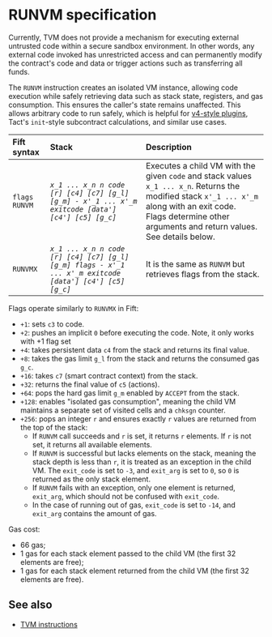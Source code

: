
# RUNVM specification

Currently, TVM does not provide a mechanism for executing external untrusted code within a secure sandbox environment. In other words, any external code invoked has unrestricted access and can permanently modify the contract's code and data or trigger actions such as transferring all funds.

The `RUNVM` instruction creates an isolated VM instance, allowing code execution while safely retrieving data such as stack state, registers, and gas consumption. This ensures the caller's state remains unaffected. This allows arbitrary code to run safely, which is helpful for [v4-style plugins](/v3/documentation/smart-contracts/contracts-specs/wallet-contracts#wallet-v4), Tact's `init`-style subcontract calculations, and similar use cases.

| Fift syntax   | Stack                                                                                                    | Description                                                                                                                                                                                                                |
| :------------ | :------------------------------------------------------------------------------------------------------- | :------------------------------------------------------------------------------------------------------------------------------------------------------------------------------------------------------------------------- |
| `flags RUNVM` | *`x_1 ... x_n n code [r] [c4] [c7] [g_l] [g_m] - x'_1 ... x'_m exitcode [data'] [c4'] [c5] [g_c]`*       | Executes a child VM with the given `code` and stack values `x_1 ... x_n`. Returns the modified stack `x'_1 ... x'_m` along with an exit code. <br /> Flags determine other arguments and return values. See details below. |
| `RUNVMX`      | *`x_1 ... x_n n code [r] [c4] [c7] [g_l] [g_m] flags - x'_1 ... x'_m exitcode [data'] [c4'] [c5] [g_c]`* | It is the same as `RUNVM` but retrieves flags from the stack.                                                                                                                                                              |

Flags operate similarly to `RUNVMX` in Fift:

* `+1`: sets `c3` to code.
* `+2`: pushes an implicit `0` before executing the code. Note, it only works with +1 flag set
* `+4`: takes persistent data `c4` from the stack and returns its final value.
* `+8`: takes the gas limit `g_l` from the stack and returns the consumed gas `g_c`.
* `+16`: takes `c7` (smart contract context) from the stack.
* `+32`: returns the final value of `c5` (actions).
* `+64`: pops the hard gas limit `g_m` enabled by `ACCEPT` from the stack.
* `+128`: enables "isolated gas consumption", meaning the child VM maintains a separate set of visited cells and a `chksgn` counter.
* `+256`: pops an integer `r` and ensures exactly `r` values are returned from the top of the stack:
  * If `RUNVM` call succeeds and `r` is set, it returns `r` elements. If `r` is not set, it returns all available elements.
  * If `RUNVM` is successful but lacks elements on the stack, meaning the stack depth is less than `r`, it is treated as an exception in the child VM. The `exit_code` is set to `-3`, and `exit_arg` is set to `0`, so `0` is returned as the only stack element.
  * If `RUNVM` fails with an exception, only one element is returned, `exit_arg`, which should not be confused with `exit_code`.
  * In the case of running out of gas, `exit_code` is set to `-14`, and `exit_arg` contains the amount of gas.

Gas cost:

* 66 gas;
* 1 gas for each stack element passed to the child VM (the first 32 elements are free);
* 1 gas for each stack element returned from the child VM (the first 32 elements are free).

## See also

* [TVM instructions](/v3/documentation/tvm/instructions)

<Feedback />
